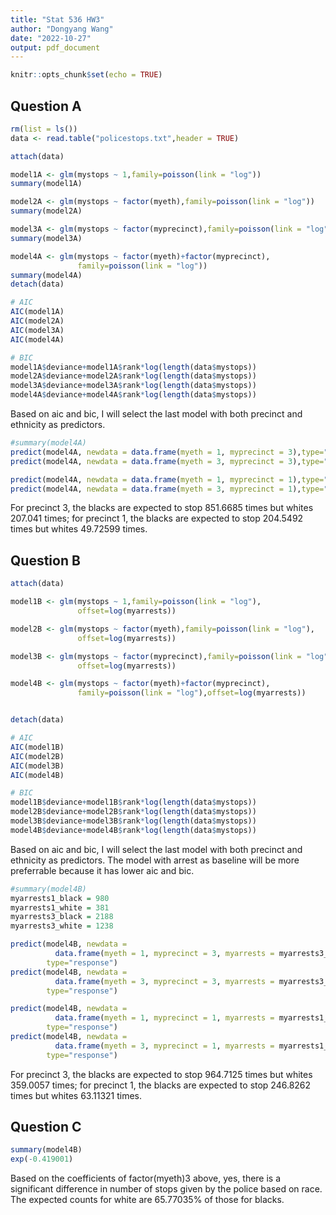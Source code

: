 ```yaml
---
title: "Stat 536 HW3"
author: "Dongyang Wang"
date: "2022-10-27"
output: pdf_document
---
```


```r
knitr::opts_chunk$set(echo = TRUE)
```

## Question A

```r
rm(list = ls())
data <- read.table("policestops.txt",header = TRUE)
```

```r
attach(data)

model1A <- glm(mystops ~ 1,family=poisson(link = "log"))
summary(model1A)

model2A <- glm(mystops ~ factor(myeth),family=poisson(link = "log"))
summary(model2A)

model3A <- glm(mystops ~ factor(myprecinct),family=poisson(link = "log"))
summary(model3A)

model4A <- glm(mystops ~ factor(myeth)+factor(myprecinct),
               family=poisson(link = "log"))
summary(model4A)
detach(data)
```

```r
# AIC
AIC(model1A)
AIC(model2A)
AIC(model3A)
AIC(model4A)

# BIC
model1A$deviance+model1A$rank*log(length(data$mystops))
model2A$deviance+model2A$rank*log(length(data$mystops))
model3A$deviance+model3A$rank*log(length(data$mystops))
model4A$deviance+model4A$rank*log(length(data$mystops))

```
Based on aic and bic, I will select the last model with both precinct and ethnicity as predictors.

```r
#summary(model4A)
predict(model4A, newdata = data.frame(myeth = 1, myprecinct = 3),type="response")
predict(model4A, newdata = data.frame(myeth = 3, myprecinct = 3),type="response")

predict(model4A, newdata = data.frame(myeth = 1, myprecinct = 1),type="response")
predict(model4A, newdata = data.frame(myeth = 3, myprecinct = 1),type="response")
```
For precinct 3, the blacks are expected to stop 851.6685 times but whites 207.041 times; for precinct 1, the blacks are expected to stop 204.5492 times but whites 49.72599 times.

## Question B

```r
attach(data)

model1B <- glm(mystops ~ 1,family=poisson(link = "log"),
               offset=log(myarrests))

model2B <- glm(mystops ~ factor(myeth),family=poisson(link = "log"),
               offset=log(myarrests))

model3B <- glm(mystops ~ factor(myprecinct),family=poisson(link = "log"),
               offset=log(myarrests))

model4B <- glm(mystops ~ factor(myeth)+factor(myprecinct),
               family=poisson(link = "log"),offset=log(myarrests))


detach(data)
```

```r
# AIC
AIC(model1B)
AIC(model2B)
AIC(model3B)
AIC(model4B)

# BIC
model1B$deviance+model1B$rank*log(length(data$mystops))
model2B$deviance+model2B$rank*log(length(data$mystops))
model3B$deviance+model3B$rank*log(length(data$mystops))
model4B$deviance+model4B$rank*log(length(data$mystops))
```
Based on aic and bic, I will select the last model with both precinct and ethnicity as predictors. The model with arrest as baseline will be more preferrable because it has lower aic and bic.

```r
#summary(model4B)
myarrests1_black = 980
myarrests1_white = 381
myarrests3_black = 2188
myarrests3_white = 1238

predict(model4B, newdata = 
          data.frame(myeth = 1, myprecinct = 3, myarrests = myarrests3_black),
        type="response")
predict(model4B, newdata = 
          data.frame(myeth = 3, myprecinct = 3, myarrests = myarrests3_white),
        type="response")

predict(model4B, newdata = 
          data.frame(myeth = 1, myprecinct = 1, myarrests = myarrests1_black),
        type="response")
predict(model4B, newdata = 
          data.frame(myeth = 3, myprecinct = 1, myarrests = myarrests1_white),
        type="response")
```
For precinct 3, the blacks are expected to stop 964.7125 times but whites 359.0057 times; for precinct 1, the blacks are expected to stop 246.8262 times but whites 63.11321 times.


## Question C

```r
summary(model4B)
exp(-0.419001)
```

Based on the coefficients of factor(myeth)3 above, yes, there is a significant difference in number of stops given by the police based on race. The expected counts for white are 65.77035% of those for blacks.
